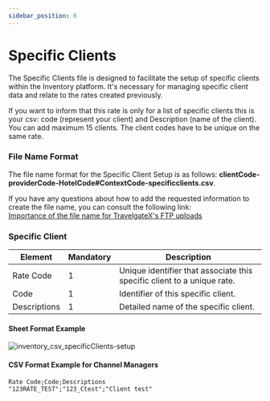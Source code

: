 ```yaml
---
sidebar_position: 6
---
```


# Specific Clients

The Specific Clients file is designed to facilitate the setup of specific clients within the Inventory platform. It's necessary for managing specific client data and relate to the rates created previously.

If you want to inform that this rate is only for a list of specific clients this is your csv: code (represent your client) and Description (name of the client). You can add maximum 15 clients. The client codes have to be unique on the same rate.

### File Name Format

The file name format for the Specific Client Setup is as follows: **clientCode-providerCode-HotelCode#ContextCode-specificclients.csv**.

If you have any questions about how to add the requested information to create the file name, you can consult the following link:  
[Importance of the file name for TravelgateX's FTP uploads](../quickstart#3-file-naming-importance-for-travelgatex-ftp-uploads)

### Specific Client

| Element     | Mandatory | Description                                                                                       |
|-------------|-----|---------------------------------------------------------------------------------------------------|
| Rate Code        |	  1   | Unique identifier that associate this specific client to a unique rate. |
| Code        |   1   | Identifier of this specific client. |
| Descriptions        |   1   | Detailed name of the specific client. |

#### Sheet Format Example

![inventory_csv_specificClients-setup](https://storage.travelgate.com/docs/inventory_csv_specificClients-setup.png)

#### CSV Format Example for Channel Managers
```
Rate Code;Code;Descriptions
"123RATE_TEST";"123_Ctest";"Client test"
```

